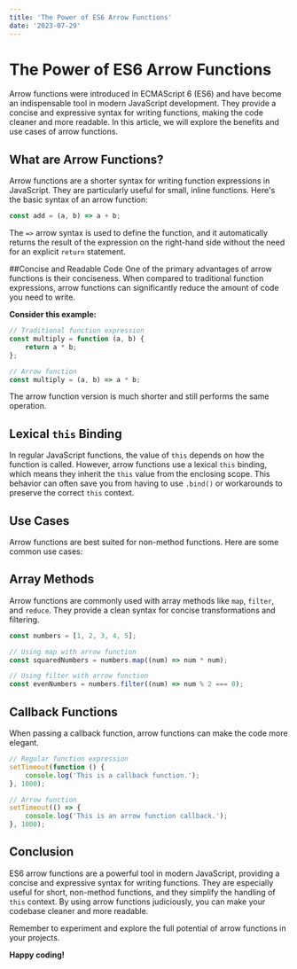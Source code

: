 ```yaml
---
title: 'The Power of ES6 Arrow Functions'
date: '2023-07-29'
---
```


# The Power of ES6 Arrow Functions

Arrow functions were introduced in ECMAScript 6 (ES6) and have become an indispensable tool in modern JavaScript development. They provide a concise and expressive syntax for writing functions, making the code cleaner and more readable. In this article, we will explore the benefits and use cases of arrow functions.

## What are Arrow Functions?

Arrow functions are a shorter syntax for writing function expressions in JavaScript. They are particularly useful for small, inline functions. Here's the basic syntax of an arrow function:

```javascript
const add = (a, b) => a + b;
```

The `=>` arrow syntax is used to define the function, and it automatically returns the result of the expression on the right-hand side without the need for an explicit `return` statement.

##Concise and Readable Code
One of the primary advantages of arrow functions is their conciseness. When compared to traditional function expressions, arrow functions can significantly reduce the amount of code you need to write.

**Consider this example:**

```javascript
// Traditional function expression
const multiply = function (a, b) {
	return a * b;
};

// Arrow function
const multiply = (a, b) => a * b;
```

The arrow function version is much shorter and still performs the same operation.

## Lexical `this` Binding

In regular JavaScript functions, the value of `this` depends on how the function is called. However, arrow functions use a lexical `this` binding, which means they inherit the `this` value from the enclosing scope. This behavior can often save you from having to use `.bind()` or workarounds to preserve the correct `this` context.

## Use Cases

Arrow functions are best suited for non-method functions. Here are some common use cases:

## Array Methods

Arrow functions are commonly used with array methods like `map`, `filter`, and `reduce`. They provide a clean syntax for concise transformations and filtering.

```javascript
const numbers = [1, 2, 3, 4, 5];

// Using map with arrow function
const squaredNumbers = numbers.map((num) => num * num);

// Using filter with arrow function
const evenNumbers = numbers.filter((num) => num % 2 === 0);
```

## Callback Functions

When passing a callback function, arrow functions can make the code more elegant.

```javascript
// Regular function expression
setTimeout(function () {
	console.log('This is a callback function.');
}, 1000);

// Arrow function
setTimeout(() => {
	console.log('This is an arrow function callback.');
}, 1000);
```

## Conclusion

ES6 arrow functions are a powerful tool in modern JavaScript, providing a concise and expressive syntax for writing functions. They are especially useful for short, non-method functions, and they simplify the handling of `this` context. By using arrow functions judiciously, you can make your codebase cleaner and more readable.

Remember to experiment and explore the full potential of arrow functions in your projects.

**Happy coding!**

